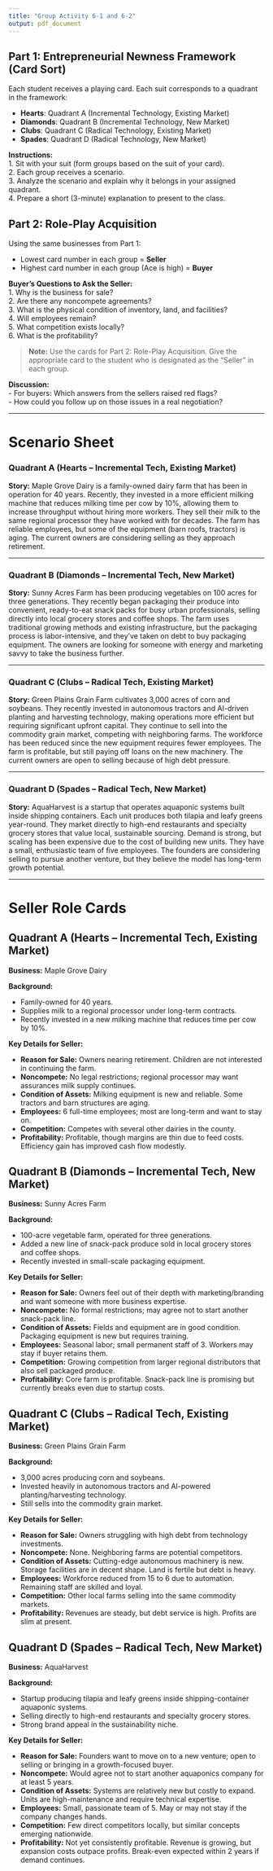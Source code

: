 ```yaml
---
title: "Group Activity 6-1 and 6-2"
output: pdf_document
---
```


## Part 1: Entrepreneurial Newness Framework (Card Sort)

Each student receives a playing card. Each suit corresponds to a quadrant in the framework:  

- **Hearts**: Quadrant A (Incremental Technology, Existing Market)  
- **Diamonds**: Quadrant B (Incremental Technology, New Market)  
- **Clubs**: Quadrant C (Radical Technology, Existing Market)  
- **Spades**: Quadrant D (Radical Technology, New Market)  

**Instructions:**  
1. Sit with your suit (form groups based on the suit of your card).  
2. Each group receives a scenario.  
3. Analyze the scenario and explain why it belongs in your assigned quadrant.  
4. Prepare a short (3-minute) explanation to present to the class.  


## Part 2: Role-Play Acquisition

Using the same businesses from Part 1:  

- Lowest card number in each group = **Seller**  
- Highest card number in each group (Ace is high) = **Buyer**  

**Buyer’s Questions to Ask the Seller:**  
1. Why is the business for sale?  
2. Are there any noncompete agreements?  
3. What is the physical condition of inventory, land, and facilities?  
4. Will employees remain?  
5. What competition exists locally?  
6. What is the profitability?  

> **Note:** Use the cards for Part 2: Role-Play Acquisition. Give the appropriate card to the student who is designated as the “Seller” in each group.  


**Discussion:**  
- For buyers: Which answers from the sellers raised red flags?  
- How could you follow up on those issues in a real negotiation?  


---

\newpage

# Scenario Sheet

### Quadrant A (Hearts – Incremental Tech, Existing Market)  
**Story:** Maple Grove Dairy is a family-owned dairy farm that has been in operation for 40 years. Recently, they invested in a more efficient milking machine that reduces milking time per cow by 10%, allowing them to increase throughput without hiring more workers. They sell their milk to the same regional processor they have worked with for decades. The farm has reliable employees, but some of the equipment (barn roofs, tractors) is aging. The current owners are considering selling as they approach retirement.  

---

### Quadrant B (Diamonds – Incremental Tech, New Market)  
**Story:** Sunny Acres Farm has been producing vegetables on 100 acres for three generations. They recently began packaging their produce into convenient, ready-to-eat snack packs for busy urban professionals, selling directly into local grocery stores and coffee shops. The farm uses traditional growing methods and existing infrastructure, but the packaging process is labor-intensive, and they’ve taken on debt to buy packaging equipment. The owners are looking for someone with energy and marketing savvy to take the business further.  

---

### Quadrant C (Clubs – Radical Tech, Existing Market)  
**Story:** Green Plains Grain Farm cultivates 3,000 acres of corn and soybeans. They recently invested in autonomous tractors and AI-driven planting and harvesting technology, making operations more efficient but requiring significant upfront capital. They continue to sell into the commodity grain market, competing with neighboring farms. The workforce has been reduced since the new equipment requires fewer employees. The farm is profitable, but still paying off loans on the new machinery. The current owners are open to selling because of high debt pressure.  

---

### Quadrant D (Spades – Radical Tech, New Market)  
**Story:** AquaHarvest is a startup that operates aquaponic systems built inside shipping containers. Each unit produces both tilapia and leafy greens year-round. They market directly to high-end restaurants and specialty grocery stores that value local, sustainable sourcing. Demand is strong, but scaling has been expensive due to the cost of building new units. They have a small, enthusiastic team of five employees. The founders are considering selling to pursue another venture, but they believe the model has long-term growth potential.  

---

\newpage

# Seller Role Cards

## Quadrant A (Hearts – Incremental Tech, Existing Market)  
**Business:** Maple Grove Dairy  

**Background:**  

- Family-owned for 40 years.  
- Supplies milk to a regional processor under long-term contracts.  
- Recently invested in a new milking machine that reduces time per cow by 10%.  

**Key Details for Seller:**  

- **Reason for Sale:** Owners nearing retirement. Children are not interested in continuing the farm.  
- **Noncompete:** No legal restrictions; regional processor may want assurances milk supply continues.  
- **Condition of Assets:** Milking equipment is new and reliable. Some tractors and barn structures are aging.  
- **Employees:** 6 full-time employees; most are long-term and want to stay on.  
- **Competition:** Competes with several other dairies in the county.  
- **Profitability:** Profitable, though margins are thin due to feed costs. Efficiency gain has improved cash flow modestly.  

\newpage

## Quadrant B (Diamonds – Incremental Tech, New Market)  
**Business:** Sunny Acres Farm  

**Background:**  

- 100-acre vegetable farm, operated for three generations.  
- Added a new line of snack-pack produce sold in local grocery stores and coffee shops.  
- Recently invested in small-scale packaging equipment.  

**Key Details for Seller:**  

- **Reason for Sale:** Owners feel out of their depth with marketing/branding and want someone with more business expertise.  
- **Noncompete:** No formal restrictions; may agree not to start another snack-pack line.  
- **Condition of Assets:** Fields and equipment are in good condition. Packaging equipment is new but requires training.  
- **Employees:** Seasonal labor; small permanent staff of 3. Workers may stay if buyer retains them.  
- **Competition:** Growing competition from larger regional distributors that also sell packaged produce.  
- **Profitability:** Core farm is profitable. Snack-pack line is promising but currently breaks even due to startup costs.  

\newpage

## Quadrant C (Clubs – Radical Tech, Existing Market)  
**Business:** Green Plains Grain Farm  

**Background:**  

- 3,000 acres producing corn and soybeans.  
- Invested heavily in autonomous tractors and AI-powered planting/harvesting technology.  
- Still sells into the commodity grain market.  

**Key Details for Seller:**  

- **Reason for Sale:** Owners struggling with high debt from technology investments.  
- **Noncompete:** None. Neighboring farms are potential competitors.  
- **Condition of Assets:** Cutting-edge autonomous machinery is new. Storage facilities are in decent shape. Land is fertile but debt is heavy.  
- **Employees:** Workforce reduced from 15 to 6 due to automation. Remaining staff are skilled and loyal.  
- **Competition:** Other local farms selling into the same commodity markets.  
- **Profitability:** Revenues are steady, but debt service is high. Profits are slim at present.  

\newpage

## Quadrant D (Spades – Radical Tech, New Market)  
**Business:** AquaHarvest  

**Background:**  

- Startup producing tilapia and leafy greens inside shipping-container aquaponic systems.  
- Selling directly to high-end restaurants and specialty grocery stores.  
- Strong brand appeal in the sustainability niche.  

**Key Details for Seller:**  

- **Reason for Sale:** Founders want to move on to a new venture; open to selling or bringing in a growth-focused buyer.  
- **Noncompete:** Would agree not to start another aquaponics company for at least 5 years.  
- **Condition of Assets:** Systems are relatively new but costly to expand. Units are high-maintenance and require technical expertise.  
- **Employees:** Small, passionate team of 5. May or may not stay if the company changes hands.  
- **Competition:** Few direct competitors locally, but similar concepts emerging nationwide.  
- **Profitability:** Not yet consistently profitable. Revenue is growing, but expansion costs outpace profits. Break-even expected within 2 years if demand continues.  


